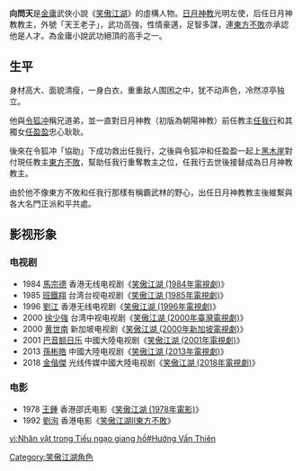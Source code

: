 {{noteTA
|1=zh-hans:令狐冲;zh-hant:令狐冲;
}}
{{金庸人物
|称呼=向左使
|姓名=向問天
|绰号=天王老子
|小说=[[笑傲江湖|笑傲江湖]]
|门派=[[日月神教|日月神教]]
|头衔=光明左使<br>日月神教教主
|师父=
|徒弟=
|血缘=
|内功=
|轻功=
|武功=[[吸功入地小法|吸功入地小法]]
|兵器=軟鞭
}}
'''向問天'''是[[金庸|金庸]]武俠小說《[[笑傲江湖|笑傲江湖]]》的虛構人物。[[日月神教|日月神教]]光明左使，后任日月神教教主，外號「天王老子」，武功高強，性情豪邁，足智多謀，連[[東方不敗|東方不敗]]亦承認他是人才。為金庸小說武功絕頂的高手之一。

==生平==
身材高大、面貌清瘦，一身白衣，重重敌人围困之中，犹不动声色，冷然凉亭独立。

他與[[令狐冲|令狐冲]]稱兄道弟，並一直對日月神教（初版為朝陽神教）前任教主[[任我行|任我行]]和其獨女[[任盈盈|任盈盈]]忠心耿耿。

後來在令狐冲「協助」下成功救出任我行，之後與令狐冲和任盈盈一起上[[黑木崖|黑木崖]]對付現任教主[[東方不敗|東方不敗]]，幫助任我行重奪教主之位，任我行去世後接替成為日月神教教主。

由於他不像東方不敗和任我行那樣有稱霸武林的野心，出任日月神教教主後維繫與各大名門正派和平共處。

==影视形象==
===电视剧===
*1984 [[馬宗德|馬宗德]] 香港无线电视剧《[[笑傲江湖_(1984年電視劇)|笑傲江湖 (1984年電視劇)]]》  
*1985 [[班鐵翔|班鐵翔]]  台湾台视电视剧《[[笑傲江湖_(1985年電視劇)|笑傲江湖 (1985年電視劇)]]》  
*1996 [[劉江_(香港)|劉江]] 香港无线电视剧《[[笑傲江湖_(1996年電視劇)|笑傲江湖 (1996年電視劇)]]》  
*2000 [[徐少強|徐少強]] 台湾中视电视剧《[[笑傲江湖_(2000年臺灣電視劇)|笑傲江湖 (2000年臺灣電視劇)]]》  
*2000 [[黄世南|黄世南]] 新加坡电视剧《[[笑傲江湖_(2000年新加坡電視劇)|笑傲江湖 (2000年新加坡電視劇)]]》  
*2001 [[巴音额日乐|巴音额日乐]] 中國大陸电视剧《[[笑傲江湖_(2001年電視劇)|笑傲江湖 (2001年電視劇)]]》  
*2013 [[孫彬皓|孫彬皓]] 中國大陸电视剧《[[笑傲江湖_(2013年電視劇)|笑傲江湖 (2013年電視劇)]]》 
*2018 [[金偕傑|金偕傑]] 光线传媒中國大陸电视剧《[[笑傲江湖_(2018年電視劇)|笑傲江湖 (2018年電視劇)]]》

===电影===
*1978 [[王鍾_(香港)|王鍾]]  香港邵氏电影《[[笑傲江湖_(1978年電影)|笑傲江湖 (1978年電影)]]》  
*1992 [[劉洵_(香港演員)|劉洵]]  香港电影《[[笑傲江湖II東方不敗|笑傲江湖II東方不敗]]》  
{{Fict-char-stub}}

[[Category:笑傲江湖角色|Category:笑傲江湖角色]]

{{笑傲江湖}}
[[vi:Nhân_vật_trong_Tiếu_ngạo_giang_hồ#Hướng_Vấn_Thiên|vi:Nhân vật trong Tiếu ngạo giang hồ#Hướng Vấn Thiên]]